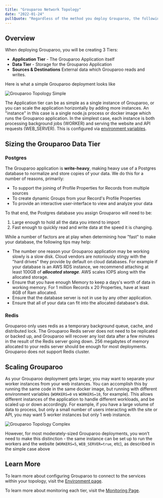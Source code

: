 ```yaml
---
title: "Grouparoo Network Topology"
date: "2022-01-24"
pullQuote: "Regardless of the method you deploy Grouparoo, the following topology will need to be created."
---
```


## Overview

When deploying Grouparoo, you will be creating 3 Tiers:

- **Application Tier** - The Grouparoo Application itself
- **Data Tier** - Storage for the Grouparoo Application
- **Sources & Destinations** External data which Grouparoo reads and writes.

Here is what a simple Grouparoo deployment looks like

<Image
  centered
  source="Grouparoo Topology Simple"
  alt="Grouparoo Topology Simple"
  src="docs/deployment/grouparoo-deployment-topology-simple.png"
  width={820}
  height={552}
/>

The Application tier can be as simple as a single instance of Grouparoo, or you can scale the application horizontally by adding more instances. An "instance" in this case is a single node.js process or docker image which runs the Grouparoo application. In the simplest case, each instance is both processing background jobs (WORKER) and serving the website and API requests (WEB_SERVER). This is configured via [environment variables](/docs/deployment/environment).

## Sizing the Grouparoo Data Tier

### Postgres

The Grouparoo application is **write-heavy**, making heavy use of a Postgres database to normalize and store copies of your data. We do this for a number of reasons, primarily:

- To support the joining of Profile Properties for Records from multiple sources
- To create dynamic Groups from your Record's Profile Properties
- To provide an interactive user-interface to view and analyze your data

To that end, the Postgres database you assign Grouparoo will need to be:

1. Large enough to hold all the data you intend to import
2. Fast enough to quickly read and write data at the speed it is changing.

While a number of factors are at play when determining how "fast" to make your database, the following tips may help:

- The number one reason your Grouparoo application may be working slowly is a slow disk. Cloud vendors are notoriously stingy with the "hard drives" they provide by default on cloud databases. For example if your database is an AWS RDS instance, we recommend attaching at least 100GB of **_allocated storage_**. AWS scales IOPS along with the allocated storage.
- Ensure that you have enough Memory to keep a days's worth of data in working memory. For 1 million Records x 20 Properties, have at least 8GB of Ram allocated.
- Ensure that the database server is not in use by any other application.
- Ensure that all of your data can fit into the allocated database's disk.

### Redis

Grouparoo only uses redis as a temporary background queue, cache, and distributed lock. The Grouparoo Redis server does not need to be replicated or backed up, and Grouparoo will recover any lost data after a few minutes in the result of the Redis server going down. 256 megabytes of memory allocated to your redis server should be enough for most deployments. Grouparoo does not support Redis cluster.

## Scaling Grouparoo

As your Grouparoo deployment gets larger, you may want to separate your worker instances from your web instances. You can accomplish this by running the same code in the same docker image, but running with different environment variables (`WORKERS=0` vs `WORKERS=10`, for example). This allows different instances of the application to handle different workloads, and be scaled up or down accordingly. For example, if you have a large volume of data to process, but only a small number of users interacting with the site or API, you may want 5 worker instances but only 1 web instance.

<Image
  centered
  source="Grouparoo Topology Complex"
  alt="Grouparoo Topology Complex"
  src="docs/deployment/grouparoo-deployment-topology-complex.png"
  width={820}
  height={552}
/>

However, for most moderately-sized Grouparoo deployments, you won’t need to make this distinction - the same instance can be set up to run the workers and the website (`WORKERS=5`, `WEB_SERVER=true`, etc), as described in the simple case above

## Learn More

To learn more about configuring Grouparoo to connect to the services within your topology, visit the [Environment page](/docs/deployment/environment).

To learn more about monitoring each tier, visit the [Monitoring Page](/docs/deployment/monitoring).
